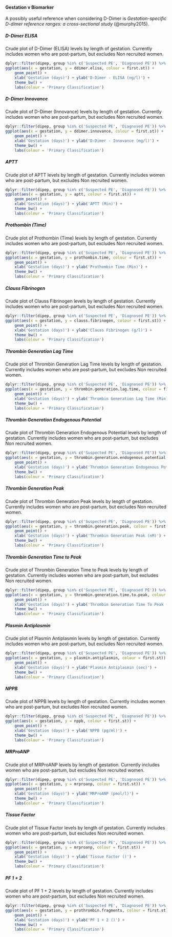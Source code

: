 #### Gestation v Biomarker  {.tabset .tabset-fade .tabset-pills}

A possibly useful reference when considering D-Dimer is *Gestation-specific D-dimer reference ranges: a cross-sectional study* (@murphy2015).

##### D-Dimer ELISA

Crude plot of D-Dimer (ELISA) levels by length of gestation.  Currently includes women who are post-partum, but excludes Non recruited women.

```r
dplyr::filter(dipep, group %in% c('Suspected PE', 'Diagnosed PE')) %>%
ggplot(aes(x = gestation, y = ddimer.elisa, colour = first.st)) +
    geom_point() +
    xlab('Gestation (days)') + ylab('D-Dimer - ELISA (ng/l)') +
    theme_bw() +
    labs(colour = 'Primary Classification')

```

##### D-Dimer Innovance

Crude plot of D-Dimer (Innovance) levels by length of gestation.  Currently includes women who are post-partum, but excludes Non recruited women.

```r
dplyr::filter(dipep, group %in% c('Suspected PE', 'Diagnosed PE')) %>%
ggplot(aes(x = gestation, y = ddimer.innovance, colour = first.st)) +
    geom_point() +
    xlab('Gestation (days)') + ylab('D-Dimer - Innovance (mg/l)') +
    theme_bw() +
    labs(colour = 'Primary Classification')


```

##### APTT

Crude plot of APTT levels by length of gestation.  Currently includes women who are post-partum, but excludes Non recruited women.

```r
dplyr::filter(dipep, group %in% c('Suspected PE', 'Diagnosed PE')) %>%
ggplot(aes(x = gestation, y = aptt, colour = first.st)) +
    geom_point() +
    xlab('Gestation (days)') + ylab('APTT (Min)') +
    theme_bw() +
    labs(colour = 'Primary Classification')


```

##### Prothombin (Time)

Crude plot of Prothombin (Time) levels by length of gestation.  Currently includes women who are post-partum, but excludes Non recruited women.

```r
dplyr::filter(dipep, group %in% c('Suspected PE', 'Diagnosed PE')) %>%
ggplot(aes(x = gestation, y = prothombin.time, colour = first.st)) +
    geom_point() +
    xlab('Gestation (days)') + ylab('Prothombin Time (Min)') +
    theme_bw() +
    labs(colour = 'Primary Classification')


```

##### Clauss Fibrinogen

Crude plot of Clauss Fibrinogen levels by length of gestation.  Currently includes women who are post-partum, but excludes Non recruited women.

```r
dplyr::filter(dipep, group %in% c('Suspected PE', 'Diagnosed PE')) %>%
ggplot(aes(x = gestation, y = clauss.fibrinogen, colour = first.st)) +
    geom_point() +
    xlab('Gestation (days)') + ylab('Clauss Fibrinogen (g/l)') +
    theme_bw() +
    labs(colour = 'Primary Classification')

```

##### Thrombin Generation Lag Time

Crude plot of Thrombin Generation Lag Time levels by length of gestation.  Currently includes women who are post-partum, but excludes Non recruited women.

```r
dplyr::filter(dipep, group %in% c('Suspected PE', 'Diagnosed PE')) %>%
ggplot(aes(x = gestation, y = thrombin.generation.lag.time, colour = first.st)) +
    geom_point() +
    xlab('Gestation (days)') + ylab('Thrombin Generation Lag Time (Min)') +
    theme_bw() +
    labs(colour = 'Primary Classification')


```

##### Thrombin Generation Endogenous Potential

Crude plot of Thrombin Generation Endogenous Potential levels by length of gestation.  Currently includes women who are post-partum, but excludes Non recruited women.

```r
dplyr::filter(dipep, group %in% c('Suspected PE', 'Diagnosed PE')) %>%
ggplot(aes(x = gestation, y = thrombin.generation.endogenous.potential, colour = first.st)) +
    geom_point() +
    xlab('Gestation (days)') + ylab('Thrombin Generation Endogenous Potential (Min)') +
    theme_bw() +
    labs(colour = 'Primary Classification')


```

##### Thrombin Generation Peak

Crude plot of Thrombin Generation Peak levels by length of gestation.  Currently includes women who are post-partum, but excludes Non recruited women.

```r
dplyr::filter(dipep, group %in% c('Suspected PE', 'Diagnosed PE')) %>%
ggplot(aes(x = gestation, y = thrombin.generation.peak, colour = first.st)) +
    geom_point() +
    xlab('Gestation (days)') + ylab('Thrombin Generation Peak (nM)') +
    theme_bw() +
    labs(colour = 'Primary Classification')


```

##### Thrombin Generation Time to Peak

Crude plot of Thrombin Generation Time to Peak levels by length of gestation.  Currently includes women who are post-partum, but excludes Non recruited women.

```r
dplyr::filter(dipep, group %in% c('Suspected PE', 'Diagnosed PE')) %>%
ggplot(aes(x = gestation, y = thrombin.generation.time.to.peak, colour = first.st)) +
    geom_point() +
    xlab('Gestation (days)') + ylab('Thrombin Generation Time To Peak (Min)') +
    theme_bw() +
    labs(colour = 'Primary Classification')


```

##### Plasmin Antiplasmin

Crude plot of Plasmin Antiplasmin levels by length of gestation.  Currently includes women who are post-partum, but excludes Non recruited women.

```r
dplyr::filter(dipep, group %in% c('Suspected PE', 'Diagnosed PE')) %>%
ggplot(aes(x = gestation, y = plasmin.antiplasmin, colour = first.st)) +
    geom_point() +
    xlab('Gestation (days)') + ylab('Plasmin Antiplasmin (sec)') +
    theme_bw() +
    labs(colour = 'Primary Classification')


```

##### NPPB

Crude plot of NPPB levels by length of gestation.  Currently includes women who are post-partum, but excludes Non recruited women.

```r
dplyr::filter(dipep, group %in% c('Suspected PE', 'Diagnosed PE')) %>%
ggplot(aes(x = gestation, y = nppb, colour = first.st)) +
    geom_point() +
    xlab('Gestation (days)') + ylab('NPPB (pg/ml)') +
    theme_bw() +
    labs(colour = 'Primary Classification')


```

##### MRProANP

Crude plot of MRProANP levels by length of gestation.  Currently includes women who are post-partum, but excludes Non recruited women.

```r
dplyr::filter(dipep, group %in% c('Suspected PE', 'Diagnosed PE')) %>%
ggplot(aes(x = gestation, y = mrproanp, colour = first.st)) +
    geom_point() +
    xlab('Gestation (days)') + ylab('MRProANP (pmol/l)') +
    theme_bw() +
    labs(colour = 'Primary Classification')


```

##### Tissue Factor

Crude plot of Tissue Factor levels by length of gestation.  Currently includes women who are post-partum, but excludes Non recruited women.

```r
dplyr::filter(dipep, group %in% c('Suspected PE', 'Diagnosed PE')) %>%
ggplot(aes(x = gestation, y = mrproanp, colour = first.st)) +
    geom_point() +
    xlab('Gestation (days)') + ylab('Tissue Factor ()') +
    theme_bw() +
    labs(colour = 'Primary Classification')


```

##### PF 1 + 2

Crude plot of PF 1 + 2 levels by length of gestation.  Currently includes women who are post-partum, but excludes Non recruited women.

```r
dplyr::filter(dipep, group %in% c('Suspected PE', 'Diagnosed PE')) %>%
ggplot(aes(x = gestation, y = prothrombin.fragments, colour = first.st)) +
    geom_point() +
    xlab('Gestation (days)') + ylab('PF 1 + 2 ()') +
    theme_bw() +
    labs(colour = 'Primary Classification')


```
